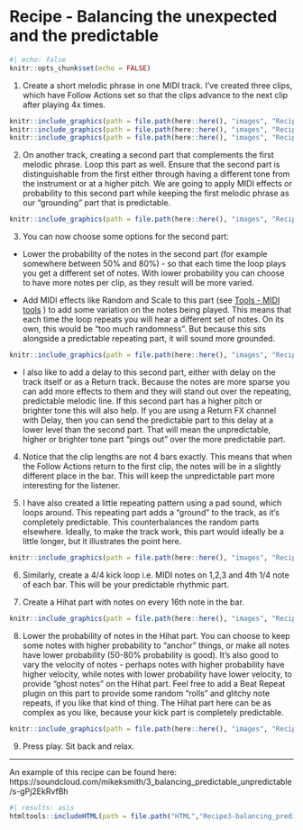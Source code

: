 # Recipe - Balancing the unexpected and the predictable

```r
#| echo: false
knitr::opts_chunk$set(echo = FALSE)
```

1.  Create a short melodic phrase in one MIDI track. I've created three clips,
which have Follow Actions set so that the clips advance to the next clip after
playing 4x times.

```r
knitr::include_graphics(path = file.path(here::here(), "images", "Recipe3_Piano1.png"))
knitr::include_graphics(path = file.path(here::here(), "images", "Recipe3_Piano2.png"))
knitr::include_graphics(path = file.path(here::here(), "images", "Recipe3_Piano3.png"))
```

2.  On another track, creating a second part that complements the first melodic
phrase. Loop this part as well. Ensure that the second part is distinguishable
from the first either through having a different tone from the instrument or at
a higher pitch. We are going to apply MIDI effects or probability to this second
part while keeping the first melodic phrase as our "grounding" part that is
predictable.

```r
knitr::include_graphics(path = file.path(here::here(), "images", "Recipe3_Piano_Random.png"))
```

3.  You can now choose some options for the second part:

-   Lower the probability of the notes in the second part (for example somewhere between 50% and 80%) - so that each time the loop plays you get a different set of notes. With lower probability you can choose to have more notes per clip, as they result will be more varied.

-   Add MIDI effects like Random and Scale to this part (see 
[Tools - MIDI tools](004-Tools-MIDI_tools.qmd)
) to add some variation on the notes being played. This means that each time the loop repeats you will hear a different set of notes. On its own, this would be "too much randomness". But because this sits alongside a predictable repeating part, it will sound more grounded.

```r
knitr::include_graphics(path = file.path(here::here(), "images", "Recipe3_Piano_Random_MIDIFX.png"))
```

-   I also like to add a delay to this second part, either with delay on the track itself or as a Return track. Because the notes are more sparse you can add more effects to them and they will stand out over the repeating, predictable melodic line. If this second part has a higher pitch or brighter tone this will also help. If you are using a Return FX channel with Delay, then you can send the predictable part to this delay at a lower level than the second part. That will mean the unpredictable, higher or brighter tone part "pings out" over the more predictable part.

4.  Notice that the clip lengths are not 4 bars exactly. This means that when
the Follow Actions return to the first clip, the notes will be in a slightly
different place in the bar. This will keep the unpredictable part more
interesting for the listener.

5.  I have also created a little repeating pattern using a pad sound, which
loops around. This repeating part adds a "ground" to the track, as it's
completely predictable. This counterbalances the random parts elsewhere.
Ideally, to make the track work, this part would ideally be a little longer, but
it illustrates the point here.

```r
knitr::include_graphics(path = file.path(here::here(), "images", "Recipe3_Pads.png"))
```

6.  Similarly, create a 4/4 kick loop i.e. MIDI notes on 1,2,3 and 4th 1/4 note
of each bar. This will be your predictable rhythmic part.

7.  Create a Hihat part with notes on every 16th note in the bar.

```r
knitr::include_graphics(path = file.path(here::here(), "images", "Recipe3_DrumKit.png"))
```

8.  Lower the probability of notes in the Hihat part. You can choose to keep
some notes with higher probability to "anchor" things, or make all notes have
lower probability (50-80% probability is good). It's also good to vary the
velocity of notes - perhaps notes with higher probability have higher velocity,
while notes with lower probability have lower velocity, to provide "ghost notes"
on the Hihat part. Feel free to add a Beat Repeat plugin on this part to provide
some random "rolls" and glitchy note repeats, if you like that kind of thing.
The Hihat part here can be as complex as you like, because your kick part is
completely predictable.

```r
knitr::include_graphics(path = file.path(here::here(), "images", "Recipe3_Ableton_Set.png"))
```

9.  Press play. Sit back and relax.

------------------------------------------------------------------------

An example of this recipe can be found here: https://soundcloud.com/mikeksmith/3_balancing_predictable_unpredictable/s-gPj2EkRvfBh

```r
#| results: asis
htmltools::includeHTML(path = file.path("HTML","Recipe3-balancing_predictable_unpredictable.html"))
```
